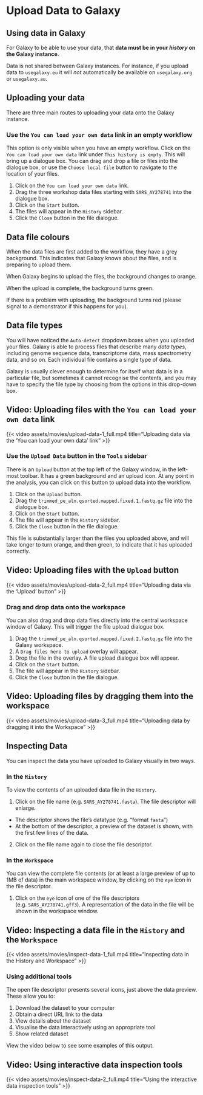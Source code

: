 # Upload Data to Galaxy {#sec-upload-data}

::: { .callout-important }
## Using data in Galaxy

For Galaxy to be able to use your data, that **data must be in your _history_ on the Galaxy instance**.
:::

::: { .callout-caution }
Data is not shared between Galaxy instances. For instance, if you upload data to `usegalaxy.eu` it will _not_ automatically be available on `usegalaxy.org` or `usegalaxy.au`.
:::

## Uploading your data

There are three main routes to uploading your data onto the Galaxy instance.

### Use the `You can load your own data` link in an empty workflow

This option is only visible when you have an empty workflow. Click on the `You can load your own data` link under `This history is empty`. This will bring up a dialogue box. You can drag and drop a file or files into the dialogue box, or use the `Choose local file` button to navigate to the location of your files.

1. Click on the `You can load your own data` link.
2. Drag the three workshop data files starting with `SARS_AY278741` into the dialogue box.
3. Click on the `Start` button.
4. The files will appear in the `History` sidebar.
5. Click the `Close` button in the file dialogue.

::: { .callout-caution collapse="true" }
## Data file colours

When the data files are first added to the workflow, they have a grey background. This indicates that Galaxy knows about the files, and is preparing to upload them.

When Galaxy begins to upload the files, the background changes to orange.

When the upload is complete, the background turns green.

If there is a problem with uploading, the background turns red (please signal to a demonstrator if this happens for you).
:::

::: { .callout-tip collapse="true" }
## Data file types

You will have noticed the `Auto-detect` dropdown boxes when you uploaded your files. Galaxy is able to process files that describe many _data types_, including genome sequence data, transcriptome data, mass spectrometry data, and so on. Each individual file contains a single type of data.

Galaxy is usually clever enough to determine for itself what data is in a particular file, but sometimes it cannot recognise the contents, and you may have to specify the file type by choosing from the options in this drop-down box.
:::

::: { .callout-note }
## Video: Uploading files with the `You can load your own data` link

{{< video assets/movies/upload-data-1_full.mp4 title="Uploading data via the 'You can load your own data' link" >}}
:::

### Use the `Upload Data` button in the `Tools` sidebar

There is an `Upload` button at the top left of the Galaxy window, in the left-most toolbar. It has a green background and an upload icon. At any point in the analysis, you can click on this button to upload data into the workflow.

1. Click on the `Upload` button.
2. Drag the `trimmed_pe_aln.qsorted.mapped.fixed.1.fastq.gz` file into the dialogue box.
3. Click on the `Start` button.
4. The file will appear in the `History` sidebar.
5. Click the `Close` button in the file dialogue.

This file is substantially larger than the files you uploaded above, and will take longer to turn orange, and then green, to indicate that it has uploaded correctly.

::: { .callout-note }
## Video: Uploading files with the `Upload` button

{{< video assets/movies/upload-data-2_full.mp4 title="Uploading data via the 'Upload' button" >}}
:::

### Drag and drop data onto the workspace

You can also drag and drop data files directly into the central workspace window of Galaxy. This will trigger the file upload dialogue box.

1. Drag the `trimmed_pe_aln.qsorted.mapped.fixed.2.fastq.gz` file into the Galaxy workspace.
2. A `Drag files here to upload` overlay will appear.
3. Drop the file in the overlay. A file upload dialogue box will appear.
4. Click on the `Start` button.
5. The file will appear in the `History` sidebar.
6. Click the `Close` button in the file dialogue.

::: { .callout-note }
## Video: Uploading files by dragging them into the workspace

{{< video assets/movies/upload-data-3_full.mp4 title="Uploading data by dragging it into the Workspace" >}}
:::

## Inspecting Data

You can inspect the data you have uploaded to Galaxy visually in two ways.

### In the `History`

To view the contents of an uploaded data file in the `History`.

1. Click on the file name (e.g. `SARS_AY278741.fasta`). The file descriptor will enlarge.
  - The descriptor shows the file's datatype (e.g. "format `fasta`")
  - At the bottom of the descriptor, a preview of the dataset is shown, with the first few lines of the data.
2. Click on the file name again to close the file descriptor.

### In the `Workspace`

You can view the complete file contents (or at least a large preview of up to 1MB of data) in the main workspace window, by clicking on the `eye` icon in the file descriptor.

1. Click on the `eye` icon of one of the file descriptors (e.g. `SARS_AY278741.gff3`). A representation of the data in the file will be shown in the workspace window.

::: { .callout-note }
## Video: Inspecting a data file in the `History` and the `Workspace`

{{< video assets/movies/inspect-data-1_full.mp4 title="Inspecting data in the History and Workspace" >}}
:::

### Using additional tools

The open file descriptor presents several icons, just above the data preview. These allow you to:

1. Download the dataset to your computer
2. Obtain a direct URL link to the data
3. View details about the dataset
4. Visualise the data interactively using an appropriate tool
5. Show related dataset

View the video below to see some examples of this output.

::: { .callout-note }
## Video: Using interactive data inspection tools

{{< video assets/movies/inspect-data-2_full.mp4 title="Using the interactive data inspection tools" >}}
:::